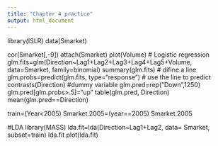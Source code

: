 ```yaml
---
title: "Chapter 4 practice"
output: html_document
---
```


library(ISLR)
data(Smarket)

cor(Smarket[,-9])
attach(Smarket)
plot(Volume)
# Logistic regression
glm.fits=glm(Direction~Lag1+Lag2+Lag3+Lag4+Lag5+Volume, data=Smarket, family=binomial)
summary(glm.fits) # difine a line
glm.probs=predict(glm.fits, type="response") # use the line to predict
contrasts(Direction) #dummy variable
glm.pred=rep("Down",1250) 
glm.pred[glm.probs>.5]="up"
table(glm.pred, Direction)
mean(glm.pred==Direction)


train=(Year<2005)
Smarket.2005=(year==2005)
Smarket.2005

#LDA
library(MASS)
lda.fit=lda(Direction~Lag1+Lag2, data= Smarket, subset=train)
lda.fit
plot(lda.fit)

